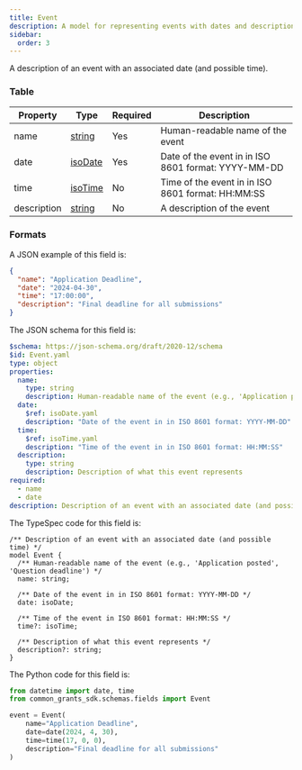 ```yaml
---
title: Event
description: A model for representing events with dates and descriptions
sidebar:
  order: 3
---
```



A description of an event with an associated date (and possible time).

### Table

| Property    | Type                                    | Required | Description                                         |
| ----------- | --------------------------------------- | -------- | --------------------------------------------------- |
| name        | [string](/protocol/types/string#string) | Yes      | Human-readable name of the event                    |
| date        | [isoDate](/protocol/types/date#isodate) | Yes      | Date of the event in in ISO 8601 format: YYYY-MM-DD |
| time        | [isoTime](/protocol/types/date#isotime) | No       | Time of the event in in ISO 8601 format: HH:MM:SS   |
| description | [string](/protocol/types/string#string) | No       | A description of the event                          |

### Formats

<Tabs>
  <TabItem label="Example">

A JSON example of this field is:

```json
{
  "name": "Application Deadline",
  "date": "2024-04-30",
  "time": "17:00:00",
  "description": "Final deadline for all submissions"
}
```

  </TabItem>

  <TabItem label="JSON Schema">

The JSON schema for this field is:

```yaml
$schema: https://json-schema.org/draft/2020-12/schema
$id: Event.yaml
type: object
properties:
  name:
    type: string
    description: Human-readable name of the event (e.g., 'Application posted', 'Question deadline')
  date:
    $ref: isoDate.yaml
    description: "Date of the event in in ISO 8601 format: YYYY-MM-DD"
  time:
    $ref: isoTime.yaml
    description: "Time of the event in in ISO 8601 format: HH:MM:SS"
  description:
    type: string
    description: Description of what this event represents
required:
  - name
  - date
description: Description of an event with an associated date (and possible time)
```

  </TabItem>

  <TabItem label="TypeSpec">

The TypeSpec code for this field is:

```tsp
/** Description of an event with an associated date (and possible time) */
model Event {
  /** Human-readable name of the event (e.g., 'Application posted', 'Question deadline') */
  name: string;

  /** Date of the event in in ISO 8601 format: YYYY-MM-DD */
  date: isoDate;

  /** Time of the event in ISO 8601 format: HH:MM:SS */
  time?: isoTime;

  /** Description of what this event represents */
  description?: string;
}
```

  </TabItem>

  <TabItem label="Python">

The Python code for this field is:

```python
from datetime import date, time
from common_grants_sdk.schemas.fields import Event

event = Event(
    name="Application Deadline",
    date=date(2024, 4, 30),
    time=time(17, 0, 0),
    description="Final deadline for all submissions"
)
```

  </TabItem>
</Tabs>
